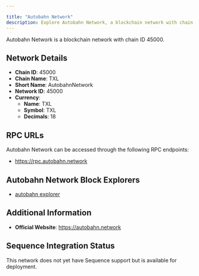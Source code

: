 ```yaml
---

title: "Autobahn Network"
description: Explore Autobahn Network, a blockchain network with chain ID 45000. Learn about its native currency, TXL, and how to interact with the network.
---
```




Autobahn Network is a blockchain network with chain ID 45000.

## Network Details

- **Chain ID**: 45000
- **Chain Name**: TXL
- **Short Name**: AutobahnNetwork
- **Network ID**: 45000
- **Currency**: 
  - **Name**: TXL
  - **Symbol**: TXL
  - **Decimals**: 18

## RPC URLs

Autobahn Network can be accessed through the following RPC endpoints:

- https://rpc.autobahn.network

## Autobahn Network Block Explorers

- [autobahn explorer](https://explorer.autobahn.network)

## Additional Information

- **Official Website**: https://autobahn.network

## Sequence Integration Status

This network does not yet have Sequence support but is available for deployment.
